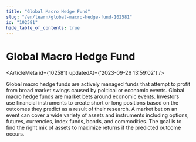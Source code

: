 ```yaml
---
title: "Global Macro Hedge Fund"
slug: "/en/learn/global-macro-hedge-fund-102581"
id: "102581"
hide_table_of_contents: true
---
```



# Global Macro Hedge Fund

<ArticleMeta id={102581} updatedAt={'2023-09-26 13:59:02'} />
<div className='border-solid border-b border-t-0 my-4 border-[var(--ifm-color-gray-300)]' />

Global macro hedge funds are actively managed funds that attempt to profit from broad market swings caused by political or economic events. Global macro hedge funds are market bets around economic events. Investors use financial instruments to create short or long positions based on the outcomes they predict as a result of their research. A market bet on an event can cover a wide variety of assets and instruments including options, futures, currencies, index funds, bonds, and commodities. The goal is to find the right mix of assets to maximize returns if the predicted outcome occurs.
